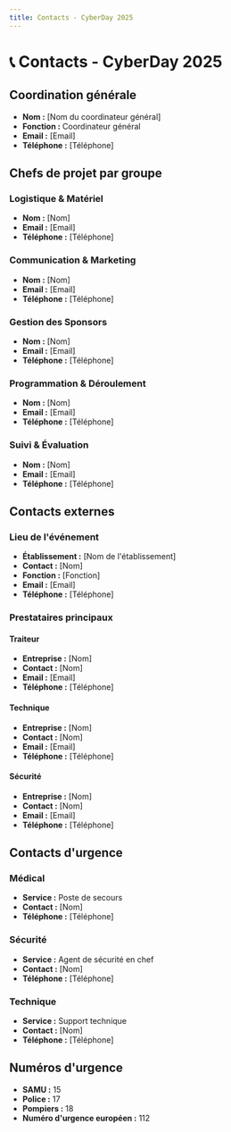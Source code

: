 ```yaml
---
title: Contacts - CyberDay 2025
---
```


# 📞 Contacts - CyberDay 2025

## Coordination générale
- **Nom :** [Nom du coordinateur général]
- **Fonction :** Coordinateur général
- **Email :** [Email]
- **Téléphone :** [Téléphone]

## Chefs de projet par groupe

### Logistique & Matériel
- **Nom :** [Nom]
- **Email :** [Email]
- **Téléphone :** [Téléphone]

### Communication & Marketing
- **Nom :** [Nom]
- **Email :** [Email]
- **Téléphone :** [Téléphone]

### Gestion des Sponsors
- **Nom :** [Nom]
- **Email :** [Email]
- **Téléphone :** [Téléphone]

### Programmation & Déroulement
- **Nom :** [Nom]
- **Email :** [Email]
- **Téléphone :** [Téléphone]

### Suivi & Évaluation
- **Nom :** [Nom]
- **Email :** [Email]
- **Téléphone :** [Téléphone]

## Contacts externes

### Lieu de l'événement
- **Établissement :** [Nom de l'établissement]
- **Contact :** [Nom]
- **Fonction :** [Fonction]
- **Email :** [Email]
- **Téléphone :** [Téléphone]

### Prestataires principaux

#### Traiteur
- **Entreprise :** [Nom]
- **Contact :** [Nom]
- **Email :** [Email]
- **Téléphone :** [Téléphone]

#### Technique
- **Entreprise :** [Nom]
- **Contact :** [Nom]
- **Email :** [Email]
- **Téléphone :** [Téléphone]

#### Sécurité
- **Entreprise :** [Nom]
- **Contact :** [Nom]
- **Email :** [Email]
- **Téléphone :** [Téléphone]

## Contacts d'urgence

### Médical
- **Service :** Poste de secours
- **Contact :** [Nom]
- **Téléphone :** [Téléphone]

### Sécurité
- **Service :** Agent de sécurité en chef
- **Contact :** [Nom]
- **Téléphone :** [Téléphone]

### Technique
- **Service :** Support technique
- **Contact :** [Nom]
- **Téléphone :** [Téléphone]

## Numéros d'urgence
- **SAMU :** 15
- **Police :** 17
- **Pompiers :** 18
- **Numéro d'urgence européen :** 112
